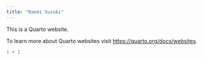 ```yaml
---
title: "Naomi Suzuki"
---
```


This is a Quarto website.

To learn more about Quarto websites visit <https://quarto.org/docs/websites>.

```r
1 + 1
```
